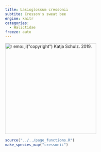 ```yaml
---
title: Lasioglossum cressonii
subtite: Cresson's sweat bee
engine: knitr
categories:
  - Halictidae
freeze: auto
---
```

[![`r emo::ji("copyright")` Katja Schulz. 2019.](https://inaturalist-open-data.s3.amazonaws.com/photos/77145305/large.jpeg){height=300}](https://www.zoology.ubc.ca/entomology/main/Hymenoptera/Halictidae/Lasioglossum%20cressonii.php)

```r
source("../../page_functions.R")
make_species_map("cressonii")
```
